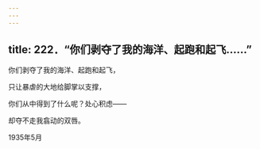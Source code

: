 ```yaml
---
---
---
```

title: 222．“你们剥夺了我的海洋、起跑和起飞……”
---




你们剥夺了我的海洋、起跑和起飞，

只让暴虐的大地给脚掌以支撑，

你们从中得到了什么呢？处心积虑——

却夺不走我翕动的双唇。

1935年5月